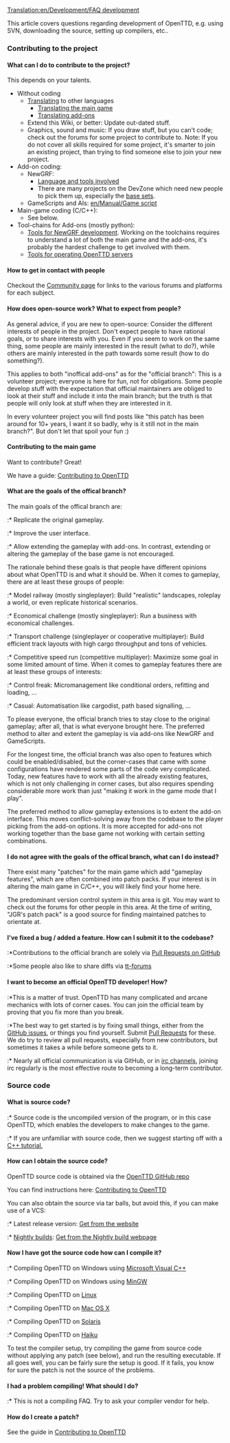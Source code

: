 [[Translation:en/Development/FAQ development]]


This article covers questions regarding development of OpenTTD, e.g. using SVN, downloading the source, setting up compilers, etc..

===Contributing to the project===
====What can I do to contribute to the project?====
This depends on your talents.
* Without coding
** [[en/Archive/Community/Internationalization|Translating]] to other languages
*** [https://translator.openttd.org Translating the main game]
*** [https://translator.openttdcoop.org Translating add-ons]
** Extend this Wiki, or better: Update out-dated stuff.
** Graphics, sound and music: If you draw stuff, but you can't code; check out the forums for some project to contribute to. Note: If you do not cover all skills required for some project, it's smarter to join an existing project, than trying to find someone else to join your new project.
* Add-on coding:
** NewGRF:
*** [[en/Development/NewGRF/Development Tools|Language and tools involved]]
*** There are many projects on the DevZone which need new people to pick them up, especially the [https://dev.openttdcoop.org/projects/basedata base sets].
** GameScripts and AIs: [[en/Manual/Game script]]
* Main-game coding (C/C++):
** See below.
* Tool-chains for Add-ons (mostly python):
** [https://dev.openttdcoop.org/projects/grf-tools Tools for NewGRF development]. Working on the toolchains requires to understand a lot of both the main game and the add-ons, it's probably the hardest challenge to get involved with them.
** [https://dev.openttdcoop.org/projects/admintools Tools for operating OpenTTD servers]

====How to get in contact with people====
Checkout the [[en/Community/Community|Community page]] for links to the various forums and platforms for each subject.

====How does open-source work? What to expect from people?====
As general advice, if you are new to open-source: Consider the different interests of people in the project.
Don't expect people to have rational goals, or to share interests with you.
Even if you seem to work on the same thing, some people are mainly interested in the result (what to do?), while others are mainly
interested in the path towards some result (how to do something?).

This applies to both "inoffical add-ons" as for the "official branch":
This is a volunteer project; everyone is here for fun, not for obligations.
Some people develop stuff with the expectation that official maintainers are obliged to look at their stuff and include it
into the main branch; but the truth is that people will only look at stuff when they are interested in it.

In every volunteer project you will find posts like "this patch has been around for 10+ years, I want it so badly, why is it still not in the main branch?".
But don't let that spoil your fun :)

====Contributing to the main game====
Want to contribute?  Great!  

We have a guide: [https://github.com/OpenTTD/OpenTTD/blob/master/CONTRIBUTING.md Contributing to OpenTTD]

====What are the goals of the offical branch?====
The main goals of the offical branch are:
:* Replicate the original gameplay.
:* Improve the user interface.
:* Allow extending the gameplay with add-ons.
In contrast, extending or altering the gameplay of the base game is not encouraged.

The rationale behind these goals is that people have different opinions about what OpenTTD is and what it should be.
When it comes to gameplay, there are at least these groups of people:
:* Model railway (mostly singleplayer): Build "realistic" landscapes, roleplay a world, or even replicate historical scenarios.
:* Economical challenge (mostly singleplayer): Run a business with economical challenges.
:* Transport challenge (singleplayer or cooperative multiplayer): Build efficient track layouts with high cargo throughput and tons of vehicles.
:* Competitive speed run (competitive multiplayer): Maximize some goal in some limited amount of time.
When it comes to gameplay features there are at least these groups of interests:
:* Control freak: Micromanagement like conditional orders, refitting and loading, ...
:* Casual: Automatisation like cargodist, path based signalling, ...

To please everyone, the official branch tries to stay close to the original gameplay; after all, that is what everyone brought here.
The preferred method to alter and extent the gameplay is via add-ons like NewGRF and GameScripts.

For the longest time, the official branch was also open to features which could be enabled/disabled, but the corner-cases
that came with some configurations have rendered some parts of the code very complicated.
Today, new features have to work with all the already existing features, which is not only challenging in corner cases, but also requires
spending considerable more work than just "making it work in the game mode that I play".

The preferred method to allow gameplay extensions is to extent the add-on interface. This moves conflict-solving away from the codebase
to the player picking from the add-on options. It is more accepted for add-ons not working together than the base game not working with certain
setting combinations.

====I do not agree with the goals of the offical branch, what can I do instead?====
There exist many "patches" for the main game which add "gameplay features", which are often combined into patch packs.
If your interest is in altering the main game in C/C++, you will likely find your home here.

The predominant version control system in this area is git. You may want to check out the forums for other
people in this area.
At the time of writing, "JGR's patch pack" is a good source for finding maintained patches to orientate at.

====I've fixed a bug / added a feature. How can I submit it to the codebase?====
:*Contributions to the official branch are solely via [https://github.com/OpenTTD/OpenTTD/blob/master/CONTRIBUTING.md#pull-requests Pull Requests on GitHub]
:*Some people also like to share diffs via [http://www.tt-forums.net/viewforum.php?f=33 tt-forums]

====I want to become an official OpenTTD developer! How?====
:*This is a matter of trust. OpenTTD has many complicated and arcane mechanics with lots of corner cases. You can join the official team by proving that you fix more than you break.
:*The best way to get started is by fixing small things, either from the [https://github.com/OpenTTD/OpenTTD/issues GitHub issues], or things you find yourself.  Submit [https://github.com/OpenTTD/OpenTTD/blob/master/CONTRIBUTING.md#pull-requests Pull Requests] for these.  We do try to review all pull requests, especially from new contributors, but sometimes it takes a while before someone gets to it.
:* Nearly all official communication is via GitHub, or in [https://wiki.openttd.org/Irc irc channels], joining irc regularly is the most effective route to becoming a long-term contributor.

===Source code===
====What is source code?====
:* Source code is the uncompiled version of the program, or in this case OpenTTD, which enables the developers to make changes to the game.
:* If you are unfamiliar with source code, then we suggest starting off with a [http://www.google.com/search?q=C%2B%2B+tutorial C++ tutorial.]

====How can I obtain the source code?====
OpenTTD source code is obtained via the [https://github.com/OpenTTD/OpenTTD/ OpenTTD GitHub repo]

You can find instructions here: [https://github.com/OpenTTD/OpenTTD/blob/master/CONTRIBUTING.md#pull-requests Contributing to OpenTTD]

You can also obtain the source via tar balls, but avoid this, if you can make use of a VCS:
:* Latest release version:  [http://www.openttd.org/download-stable  Get from the website]
:* [[en/Archive/Community/Nightly build|Nightly builds]]: [http://nightly.openttd.org/ Get from the Nightly build webpage]

====Now I have got the source code how can I compile it?====
:* Compiling OpenTTD on Windows using [[:Category:en/Development/Microsoft Visual C++|Microsoft Visual C++]]
:* Compiling OpenTTD on Windows using [[en/Archive/Compilation and Ports/Compiling on Windows using MinGW|MinGW]]
:* Compiling OpenTTD on [[en/Archive/Compilation and Ports/Compiling on GNU∕Linux and 🟉BSD|Linux]]
:* Compiling OpenTTD on [[en/Archive/Compilation and Ports/Compiling on Mac OS X|Mac OS X]]
:* Compiling OpenTTD on [[en/Archive/Compilation and Ports/Compiling on Solaris|Solaris]]
:* Compiling OpenTTD on [[en/Archive/Compilation and Ports/Compiling on Haiku|Haiku]]

To test the compiler setup, try compiling the game from source code without applying any patch (see below), and run the resulting executable. If all goes well, you can be fairly sure the setup is good.
If it fails, you know for sure the patch is not the source of the problems.

====I had a problem compiling! What should I do?====
:* This is not a compiling FAQ. Try to ask your compiler vendor for help.

====How do I create a patch?====

See the guide in [https://github.com/OpenTTD/OpenTTD/blob/master/CONTRIBUTING.md#pull-requests Contributing to OpenTTD]